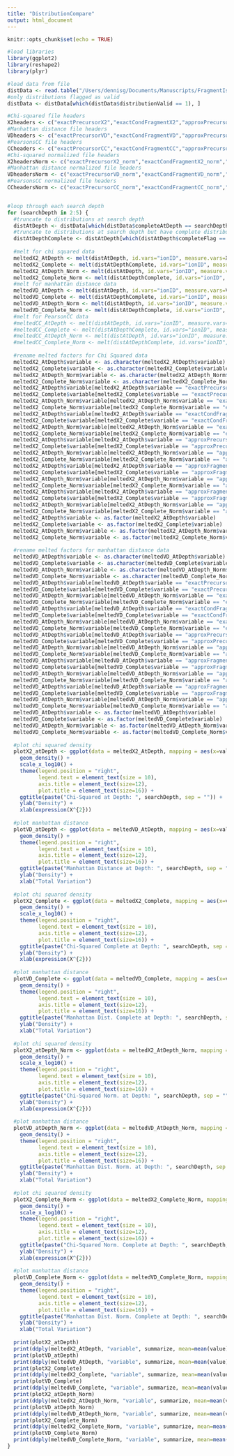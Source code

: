 ```yaml
---
title: "DistributionCompare"
output: html_document
---
```


```r
knitr::opts_chunk$set(echo = TRUE)
```

```r
#load libraries
library(ggplot2)
library(reshape2)
library(plyr)

#load data from file
distData <- read.table("/Users/dennisg/Documents/Manuscripts/FragmentIsotopicDistribution/data/HT/distributionScores.out", header=T, sep="\t")
#only distributions flagged as valid
distData <- distData[which(distData$distributionValid == 1), ]

#Chi-squared file headers
X2headers <- c("exactPrecursorX2","exactCondFragmentX2","approxPrecursorFromWeightX2","approxFragmentFromWeightX2","approxFragmentFromWeightAndSX2")
#Manhattan distance file headers
VDheaders <- c("exactPrecursorVD","exactCondFragmentVD","approxPrecursorFromWeightVD","approxFragmentFromWeightVD","approxFragmentFromWeightAndSVD")
#PearsonsCC file headers
CCheaders <- c("exactPrecursorCC","exactCondFragmentCC","approxPrecursorFromWeightCC","approxFragmentFromWeightCC","approxFragmentFromWeightAndSCC")
#Chi-squared normalized file headers
X2headersNorm <- c("exactPrecursorX2_norm","exactCondFragmentX2_norm","approxPrecursorFromWeightX2_norm","approxFragmentFromWeightX2_norm","approxFragmentFromWeightAndSX2_norm")
#Manhattan distance normalized file headers
VDheadersNorm <- c("exactPrecursorVD_norm","exactCondFragmentVD_norm","approxPrecursorFromWeightVD_norm","approxFragmentFromWeightVD_norm","approxFragmentFromWeightAndSVD_norm")
#PearsonsCC normalized file headers
CCheadersNorm <- c("exactPrecursorCC_norm","exactCondFragmentCC_norm","approxPrecursorFromWeightCC_norm","approxFragmentFromWeightCC_norm","approxFragmentFromWeightAndSCC_norm")


#loop through each search depth
for (searchDepth in 2:5) {
  #truncate to distributions at search depth
  distAtDepth <- distData[which(distData$completeAtDepth == searchDepth),]
  #truncate to distributions at search depth but have complete distributions
  distAtDepthComplete <- distAtDepth[which(distAtDepth$completeFlag == 1),]
  
  #melt for chi squared data
  meltedX2_AtDepth <- melt(distAtDepth, id.vars="ionID", measure.vars=X2headers)
  meltedX2_Complete <- melt(distAtDepthComplete, id.vars="ionID", measure.vars=X2headers)
  meltedX2_AtDepth_Norm <- melt(distAtDepth, id.vars="ionID", measure.vars=X2headersNorm)
  meltedX2_Complete_Norm <- melt(distAtDepthComplete, id.vars="ionID", measure.vars=X2headersNorm)
  #melt for manhattan distance data
  meltedVD_AtDepth <- melt(distAtDepth, id.vars="ionID", measure.vars=VDheaders)
  meltedVD_Complete <- melt(distAtDepthComplete, id.vars="ionID", measure.vars=VDheaders)
  meltedVD_AtDepth_Norm <- melt(distAtDepth, id.vars="ionID", measure.vars=VDheadersNorm)
  meltedVD_Complete_Norm <- melt(distAtDepthComplete, id.vars="ionID", measure.vars=VDheadersNorm)
  #melt for PearsonCC data
  #meltedCC_AtDepth <- melt(distAtDepth, id.vars="ionID", measure.vars=CCheaders)
  #meltedCC_Complete <- melt(distAtDepthComplete, id.vars="ionID", measure.vars=CCheaders)
  #meltedCC_AtDepth_Norm <- melt(distAtDepth, id.vars="ionID", measure.vars=CCheadersNorm)
  #meltedCC_Complete_Norm <- melt(distAtDepthComplete, id.vars="ionID", measure.vars=CCheadersNorm)
  
  #rename melted factors for Chi Squared data
  meltedX2_AtDepth$variable <- as.character(meltedX2_AtDepth$variable)
  meltedX2_Complete$variable <- as.character(meltedX2_Complete$variable)
  meltedX2_AtDepth_Norm$variable <- as.character(meltedX2_AtDepth_Norm$variable)
  meltedX2_Complete_Norm$variable <- as.character(meltedX2_Complete_Norm$variable)
  meltedX2_AtDepth$variable[meltedX2_AtDepth$variable == "exactPrecursorX2"] <- "ExactPrecursor"
  meltedX2_Complete$variable[meltedX2_Complete$variable == "exactPrecursorX2"] <- "ExactPrecursor"
  meltedX2_AtDepth_Norm$variable[meltedX2_AtDepth_Norm$variable == "exactPrecursorX2_norm"] <- "ExactPrecursor"
  meltedX2_Complete_Norm$variable[meltedX2_Complete_Norm$variable == "exactPrecursorX2_norm"] <- "ExactPrecursor"
  meltedX2_AtDepth$variable[meltedX2_AtDepth$variable == "exactCondFragmentX2"] <- "ExactFragment"
  meltedX2_Complete$variable[meltedX2_Complete$variable == "exactCondFragmentX2"] <- "ExactFragment"
  meltedX2_AtDepth_Norm$variable[meltedX2_AtDepth_Norm$variable == "exactCondFragmentX2_norm"] <- "ExactFragment"
  meltedX2_Complete_Norm$variable[meltedX2_Complete_Norm$variable == "exactCondFragmentX2_norm"] <- "ExactFragment"
  meltedX2_AtDepth$variable[meltedX2_AtDepth$variable == "approxPrecursorFromWeightX2"] <- "ApproxPrecursor"
  meltedX2_Complete$variable[meltedX2_Complete$variable == "approxPrecursorFromWeightX2"] <- "ApproxPrecursor"
  meltedX2_AtDepth_Norm$variable[meltedX2_AtDepth_Norm$variable == "approxPrecursorFromWeightX2_norm"] <- "ApproxPrecursor"
  meltedX2_Complete_Norm$variable[meltedX2_Complete_Norm$variable == "approxPrecursorFromWeightX2_norm"] <- "ApproxPrecursor"
  meltedX2_AtDepth$variable[meltedX2_AtDepth$variable == "approxFragmentFromWeightX2"] <- "ApproxFragment"
  meltedX2_Complete$variable[meltedX2_Complete$variable == "approxFragmentFromWeightX2"] <- "ApproxFragment"
  meltedX2_AtDepth_Norm$variable[meltedX2_AtDepth_Norm$variable == "approxFragmentFromWeightX2_norm"] <- "ApproxFragment"
  meltedX2_Complete_Norm$variable[meltedX2_Complete_Norm$variable == "approxFragmentFromWeightX2_norm"] <- "ApproxFragment"
  meltedX2_AtDepth$variable[meltedX2_AtDepth$variable == "approxFragmentFromWeightAndSX2"] <- "ApproxFragmentSulf"
  meltedX2_Complete$variable[meltedX2_Complete$variable == "approxFragmentFromWeightAndSX2"] <- "ApproxFragmentSulf"
  meltedX2_AtDepth_Norm$variable[meltedX2_AtDepth_Norm$variable == "approxFragmentFromWeightAndSX2_norm"] <- "ApproxFragmentSulf"
  meltedX2_Complete_Norm$variable[meltedX2_Complete_Norm$variable == "approxFragmentFromWeightAndSX2_norm"] <- "ApproxFragmentSulf"
  meltedX2_AtDepth$variable <- as.factor(meltedX2_AtDepth$variable)
  meltedX2_Complete$variable <- as.factor(meltedX2_Complete$variable)
  meltedX2_AtDepth_Norm$variable <- as.factor(meltedX2_AtDepth_Norm$variable)
  meltedX2_Complete_Norm$variable <- as.factor(meltedX2_Complete_Norm$variable)
  
  #rename melted factors for manhattan distance data
  meltedVD_AtDepth$variable <- as.character(meltedVD_AtDepth$variable)
  meltedVD_Complete$variable <- as.character(meltedVD_Complete$variable)
  meltedVD_AtDepth_Norm$variable <- as.character(meltedVD_AtDepth_Norm$variable)
  meltedVD_Complete_Norm$variable <- as.character(meltedVD_Complete_Norm$variable)
  meltedVD_AtDepth$variable[meltedVD_AtDepth$variable == "exactPrecursorVD"] <- "ExactPrecursor"
  meltedVD_Complete$variable[meltedVD_Complete$variable == "exactPrecursorVD"] <- "ExactPrecursor"
  meltedVD_AtDepth_Norm$variable[meltedVD_AtDepth_Norm$variable == "exactPrecursorVD_norm"] <- "ExactPrecursor"
  meltedVD_Complete_Norm$variable[meltedVD_Complete_Norm$variable == "exactPrecursorVD_norm"] <- "ExactPrecursor"
  meltedVD_AtDepth$variable[meltedVD_AtDepth$variable == "exactCondFragmentVD"] <- "ExactFragment"
  meltedVD_Complete$variable[meltedVD_Complete$variable == "exactCondFragmentVD"] <- "ExactFragment"
  meltedVD_AtDepth_Norm$variable[meltedVD_AtDepth_Norm$variable == "exactCondFragmentVD_norm"] <- "ExactFragment"
  meltedVD_Complete_Norm$variable[meltedVD_Complete_Norm$variable == "exactCondFragmentVD_norm"] <- "ExactFragment"
  meltedVD_AtDepth$variable[meltedVD_AtDepth$variable == "approxPrecursorFromWeightVD"] <- "ApproxPrecursor"
  meltedVD_Complete$variable[meltedVD_Complete$variable == "approxPrecursorFromWeightVD"] <- "ApproxPrecursor"
  meltedVD_AtDepth_Norm$variable[meltedVD_AtDepth_Norm$variable == "approxPrecursorFromWeightVD_norm"] <- "ApproxPrecursor"
  meltedVD_Complete_Norm$variable[meltedVD_Complete_Norm$variable == "approxPrecursorFromWeightVD_norm"] <- "ApproxPrecursor"
  meltedVD_AtDepth$variable[meltedVD_AtDepth$variable == "approxFragmentFromWeightVD"] <- "ApproxFragment"
  meltedVD_Complete$variable[meltedVD_Complete$variable == "approxFragmentFromWeightVD"] <- "ApproxFragment"
  meltedVD_AtDepth_Norm$variable[meltedVD_AtDepth_Norm$variable == "approxFragmentFromWeightVD_norm"] <- "ApproxFragment"
  meltedVD_Complete_Norm$variable[meltedVD_Complete_Norm$variable == "approxFragmentFromWeightVD_norm"] <- "ApproxFragment"
  meltedVD_AtDepth$variable[meltedVD_AtDepth$variable == "approxFragmentFromWeightAndSVD"] <- "ApproxFragmentSulf"
  meltedVD_Complete$variable[meltedVD_Complete$variable == "approxFragmentFromWeightAndSVD"] <- "ApproxFragmentSulf"
  meltedVD_AtDepth_Norm$variable[meltedVD_AtDepth_Norm$variable == "approxFragmentFromWeightAndSVD_norm"] <- "ApproxFragmentSulf"
  meltedVD_Complete_Norm$variable[meltedVD_Complete_Norm$variable == "approxFragmentFromWeightAndSVD_norm"] <- "ApproxFragmentSulf"
  meltedVD_AtDepth$variable <- as.factor(meltedVD_AtDepth$variable)
  meltedVD_Complete$variable <- as.factor(meltedVD_Complete$variable)
  meltedVD_AtDepth_Norm$variable <- as.factor(meltedVD_AtDepth_Norm$variable)
  meltedVD_Complete_Norm$variable <- as.factor(meltedVD_Complete_Norm$variable)
  
  #plot chi squared density
  plotX2_atDepth <- ggplot(data = meltedX2_AtDepth, mapping = aes(x=value, color=variable)) +
    geom_density() +
    scale_x_log10() +
    theme(legend.position = "right",
          legend.text = element_text(size = 10),
          axis.title = element_text(size=12),
          plot.title = element_text(size=16)) +
    ggtitle(paste("Chi-Squared at Depth: ", searchDepth, sep = "")) +
    ylab("Density") +
    xlab(expression(X^{2}))
  
  #plot manhattan distance
  plotVD_atDepth <- ggplot(data = meltedVD_AtDepth, mapping = aes(x=value, color=variable)) +
    geom_density() +
    theme(legend.position = "right",
          legend.text = element_text(size = 10),
          axis.title = element_text(size=12),
          plot.title = element_text(size=16)) +
    ggtitle(paste("Manhattan Distance at Depth: ", searchDepth, sep = "")) +
    ylab("Density") +
    xlab("Total Variation")
  
  #plot chi squared density
  plotX2_Complete <- ggplot(data = meltedX2_Complete, mapping = aes(x=value, color=variable)) +
    geom_density() +
    scale_x_log10() +
    theme(legend.position = "right",
          legend.text = element_text(size = 10),
          axis.title = element_text(size=12),
          plot.title = element_text(size=16)) +
    ggtitle(paste("Chi-Squared Complete at Depth: ", searchDepth, sep = "")) +
    ylab("Density") +
    xlab(expression(X^{2}))
  
  #plot manhattan distance
  plotVD_Complete <- ggplot(data = meltedVD_Complete, mapping = aes(x=value, color=variable)) +
    geom_density() +
    theme(legend.position = "right",
          legend.text = element_text(size = 10),
          axis.title = element_text(size=12),
          plot.title = element_text(size=16)) +
    ggtitle(paste("Manhattan Dist. Complete at Depth: ", searchDepth, sep = "")) +
    ylab("Density") +
    xlab("Total Variation")
  
  #plot chi squared density
  plotX2_atDepth_Norm <- ggplot(data = meltedX2_AtDepth_Norm, mapping = aes(x=value, color=variable)) +
    geom_density() +
    scale_x_log10() +
    theme(legend.position = "right",
          legend.text = element_text(size = 10),
          axis.title = element_text(size=12),
          plot.title = element_text(size=16)) +
    ggtitle(paste("Chi-Squared Norm. at Depth: ", searchDepth, sep = "")) +
    ylab("Density") +
    xlab(expression(X^{2}))
  
  #plot manhattan distance
  plotVD_atDepth_Norm <- ggplot(data = meltedVD_AtDepth_Norm, mapping = aes(x=value, color=variable)) +
    geom_density() +
    theme(legend.position = "right",
          legend.text = element_text(size = 10),
          axis.title = element_text(size=12),
          plot.title = element_text(size=16)) +
    ggtitle(paste("Manhattan Dist. Norm. at Depth: ", searchDepth, sep = "")) +
    ylab("Density") +
    xlab("Total Variation")
  
  #plot chi squared density
  plotX2_Complete_Norm <- ggplot(data = meltedX2_Complete_Norm, mapping = aes(x=value, color=variable)) +
    geom_density() +
    scale_x_log10() +
    theme(legend.position = "right",
          legend.text = element_text(size = 10),
          axis.title = element_text(size=12),
          plot.title = element_text(size=16)) +
    ggtitle(paste("Chi-Squared Norm. Complete at Depth: ", searchDepth, sep = "")) +
    ylab("Density") +
    xlab(expression(X^{2}))
  
  #plot manhattan distance
  plotVD_Complete_Norm <- ggplot(data = meltedVD_Complete_Norm, mapping = aes(x=value, color=variable)) +
    geom_density() +
    theme(legend.position = "right",
          legend.text = element_text(size = 10),
          axis.title = element_text(size=12),
          plot.title = element_text(size=16)) +
    ggtitle(paste("Manhattan Dist. Norm. Complete at Depth: ", searchDepth, sep = "")) +
    ylab("Density") +
    xlab("Total Variation")
  
  print(plotX2_atDepth)
  print(ddply(meltedX2_AtDepth, "variable", summarize, mean=mean(value), min=min(value), max=max(value), sd=sd(value), count=length(value)))
  print(plotVD_atDepth)
  print(ddply(meltedVD_AtDepth, "variable", summarize, mean=mean(value), min=min(value), max=max(value), sd=sd(value), count=length(value)))
  print(plotX2_Complete)
  print(ddply(meltedX2_Complete, "variable", summarize, mean=mean(value), min=min(value), max=max(value), sd=sd(value), count=length(value)))
  print(plotVD_Complete)
  print(ddply(meltedVD_Complete, "variable", summarize, mean=mean(value), min=min(value), max=max(value), sd=sd(value), count=length(value)))
  print(plotX2_atDepth_Norm)
  print(ddply(meltedX2_AtDepth_Norm, "variable", summarize, mean=mean(value), min=min(value), max=max(value), sd=sd(value), count=length(value)))
  print(plotVD_atDepth_Norm)
  print(ddply(meltedVD_AtDepth_Norm, "variable", summarize, mean=mean(value), min=min(value), max=max(value), sd=sd(value), count=length(value)))
  print(plotX2_Complete_Norm)
  print(ddply(meltedX2_Complete_Norm, "variable", summarize, mean=mean(value), min=min(value), max=max(value), sd=sd(value), count=length(value)))
  print(plotVD_Complete_Norm)
  print(ddply(meltedVD_Complete_Norm, "variable", summarize, mean=mean(value), min=min(value), max=max(value), sd=sd(value), count=length(value)))
}

```
